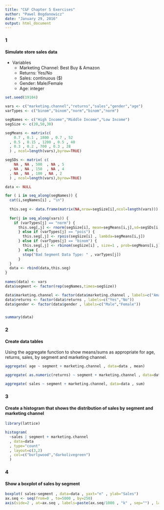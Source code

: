 ```yaml
---
title: "C&F Chapter 5 Exercises"
author: "Pawel Bogdanowicz"
date: "January 29, 2016"
output: html_document
---
```


### 1 
#### Simulate store sales data

* Variables
    + Marketing Channel:  Best Buy & Amazon
    + Returns: Yes/No
    + Sales: continuous ($)
    + Gender: Male/Female
    + Age: integer 


```r
set.seed(19104)

vars <- c("marketing.channel","returns","sales","gender","age")
varTypes <- c("binom","binom","norm","binom","norm")

segNames <- c("High Income","Middle Income","Low Income")
segSize <- c(20,50,30)

segMeans <- matrix(c(
    0.7 , 0.1 , 1800 , 0.7 , 52
  , 0.5 , 0.15 , 1200 , 0.5 , 40
  , 0.3 , 0.2 , 700 , 0.3 , 28 
  ) , ncol=length(vars),byrow=TRUE)

segSDs <- matrix( c(
    NA , NA , 500  , NA , 5
  , NA , NA , 150  , NA , 4
  , NA , NA , 100 , NA , 2
  ) , ncol=length(vars),byrow=TRUE)

data <- NULL

for ( i in seq_along(segNames)) {
  cat(i,segNames[i] , "\n")
  
  this.seg <- data.frame(matrix(NA,nrow=segSize[i],ncol=length(vars)))
  
  for(j in seq_along(vars)) {
    if (varTypes[j] == "norm") {
      this.seg[,j] <- rnorm(segSize[i], mean=segMeans[i,j],sd=segSDs[i,j])
      } else if (varTypes[j] == "pois") {
        this.seg[,j] <- rpois(segSize[i] , lambda=segMeans[i,j])
      } else if (varTypes[j] == "binom") {
        this.seg[,j] <- rbinom(segSize[i] , size=1 , prob=segMeans[i,j])
      }  else {
        stop("Bad Segment Data Type: " , varTypes[j])
      }
  }
  data <- rbind(data,this.seg)
}
  
names(data) <- vars
data$segment <- factor(rep(segNames,times=segSize))

data$marketing.channel <- factor(data$marketing.channel , labels=c("Amazon","Best Buy"))
data$returns <- factor(data$returns , labels=c("Yes","No"))
data$gender <- factor(data$gender , labels=c("Male","Female"))


summary(data)
```


### 2
#### Create data tables

Using the aggregate function to show means/sums as appropriate for age, returns, sales, by segment and marketing channel.  


```r

aggregate( age ~ segment + marketing.channel , data=data , mean)

aggregate( as.numeric(returns) ~ segment + marketing.channel , data=data , sum)

aggregate( sales ~ segment + marketing.channel, data=data , sum)

```

### 3
#### Create a histogram that shows the distribution of sales by segment and marketing channel

```r
library(lattice)

histogram(
  ~sales | segment + marketing.channel
  , data=data
  , type="count"
  , layout=c(3,2)
  , col=c("burlywood","darkolivegreen")
  )

```

### 4
#### Show a boxplot of sales by segment

```r

boxplot( sales~segment , data=data , yaxt="n" , ylab="Sales")
ax.seq <- seq(from=0 , to=5000 , by=250)
axis(side=2 , at=ax.seq , labels=paste(ax.seq/1000 , "k" , sep="") , las=1)

```






